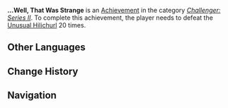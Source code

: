 {{Achievement Infobox
|title        = ...Well, That Was Strange
|id           = 82056
|order id     = 2056
|category     = Challenger: Series II
|description  = Defeat the [[Unusual Hilichurl]] 20 times.
|requirements = 
|primogems    = 10
|tracking     = Tracks the total amount of times the player defeated the Unusual Hilichurl.
|topic        = Unusual Hilichurl
|set          = ...Well, That Was Strange
|tier         = 2
|tiers_total  = 3
|tier1        = ...Well, That Was Strange (Tier 1)
|tier2        = ...Well, That Was Strange (Tier 2)
|tier3        = ...Well, That Was Strange (Tier 3)
|prev         = ...Well, That Was Strange (Tier 1)
|next         = ...Well, That Was Strange (Tier 3)
}}
'''...Well, That Was Strange''' is an [[Achievement]] in the category ''[[Challenger: Series II]]''. To complete this achievement, the player needs to defeat the [[Unusual Hilichurl]] 20 times.
<!--
==Trivia==

==Video Guides==
{{EVT
|video1   = 
|caption1 = 
}}
-->
==Other Languages==
{{Transclude|...Well, That Was Strange|Other Languages}}

==Change History==
{{Change History|1.1}}
<!--
==References==
{{Reflist}}
-->
==Navigation==
{{Achievement Navbox|Challenger: Series II}}